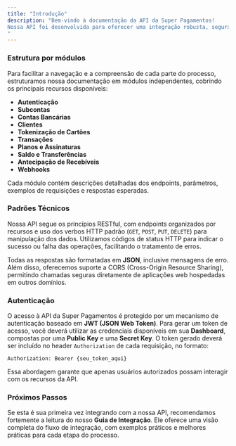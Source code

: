 ```yaml
---
title: "Introdução"
description: "Bem-vindo à documentação da API da Super Pagamentos!
Nossa API foi desenvolvida para oferecer uma integração robusta, segura e intuitiva com a nossa plataforma de intermediação de pagamentos. Através dela, é possível criar e gerenciar subcontas, processar transações, tokenizar cartões, configurar planos de assinatura, antecipar recebiveis e muito mais. 
"
---
```


### Estrutura por módulos

Para facilitar a navegação e a compreensão de cada parte do processo, estruturamos nossa documentação em módulos independentes, cobrindo os principais recursos disponíveis:

- **Autenticação**
- **Subcontas**
- **Contas Bancárias**
- **Clientes**
- **Tokenização de Cartões**
- **Transações**
- **Planos e Assinaturas**
- **Saldo e Transferências**
- **Antecipação de Recebíveis**
- **Webhooks**

Cada módulo contém descrições detalhadas dos endpoints, parâmetros, exemplos de requisições e respostas esperadas.

### Padrões Técnicos

Nossa API segue os princípios RESTful, com endpoints organizados por recursos e uso dos verbos HTTP padrão (`GET`, `POST`, `PUT`, `DELETE`) para manipulação dos dados. Utilizamos códigos de status HTTP para indicar o sucesso ou falha das operações, facilitando o tratamento de erros.

Todas as respostas são formatadas em **JSON**, inclusive mensagens de erro. Além disso, oferecemos suporte a CORS (Cross-Origin Resource Sharing), permitindo chamadas seguras diretamente de aplicações web hospedadas em outros domínios.

### Autenticação

O acesso à API da Super Pagamentos é protegido por um mecanismo de autenticação baseado em **JWT (JSON Web Token)**. Para gerar um token de acesso, você deverá utilizar as credenciais disponíveis em sua **Dashboard**, compostas por uma **Public Key** e uma **Secret Key**. O token gerado deverá ser incluído no header `Authorization` de cada requisição, no formato:

```
Authorization: Bearer {seu_token_aqui}
```

Essa abordagem garante que apenas usuários autorizados possam interagir com os recursos da API.

### Próximos Passos

Se esta é sua primeira vez integrando com a nossa API, recomendamos fortemente a leitura do nosso **Guia de Integração**. Ele oferece uma visão completa do fluxo de integração, com exemplos práticos e melhores práticas para cada etapa do processo.